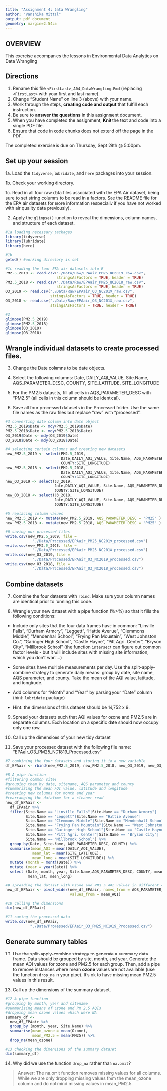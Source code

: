 ```yaml
---
title: "Assignment 4: Data Wrangling"
author: "Vanshika Mittal"
output: pdf_document
geometry: margin=2.54cm
---
```


## OVERVIEW

This exercise accompanies the lessons in Environmental Data Analytics on Data Wrangling 

## Directions

1. Rename this file `<FirstLast>_A04_DataWrangling.Rmd` (replacing `<FirstLast>` with your first and last name).
2. Change "Student Name" on line 3 (above) with your name.
3. Work through the steps, **creating code and output** that fulfill each instruction.
4. Be sure to **answer the questions** in this assignment document.
5. When you have completed the assignment, **Knit** the text and code into a single PDF file.
6. Ensure that code in code chunks does not extend off the page in the PDF.

The completed exercise is due on Thursday, Sept 28th @ 5:00pm.

## Set up your session 

1a. Load the `tidyverse`,  `lubridate`, and `here` packages into your session.

1b. Check your working directory.

1c. Read in all four raw data files associated with the EPA Air dataset, being sure to set string columns to be read in a factors. See the README file for the EPA air datasets for more information (especially if you have not worked with air quality data previously). 

2. Apply the `glimpse()` function to reveal the dimensions, column names, and structure of each dataset. 

```r
#1a loading necessary packages 
library(tidyverse)
library(lubridate)
library(here)

#1b 
getwd() #working directory is set 

#1c reading the four EPA air datasets into R 
PM2.5_2019 <- read.csv("./Data/Raw/EPAair_PM25_NC2019_raw.csv", 
                       stringsAsFactors = TRUE, header = TRUE)
PM2.5_2018 <- read.csv("./Data/Raw/EPAair_PM25_NC2018_raw.csv", 
                       stringsAsFactors = TRUE, header = TRUE)
O3_2019 <- read.csv("./Data/Raw/EPAair_O3_NC2019_raw.csv", 
                    stringsAsFactors = TRUE, header = TRUE)
O3_2018 <- read.csv("./Data/Raw/EPAair_O3_NC2018_raw.csv", 
                    stringsAsFactors = TRUE, header = TRUE)

#2 
glimpse(PM2.5_2019)
glimpse(PM2.5_2018)
glimpse(O3_2019)
glimpse(O3_2018)
```

## Wrangle individual datasets to create processed files.

3. Change the Date columns to be date objects.

4. Select the following columns: Date, DAILY_AQI_VALUE, Site.Name, AQS_PARAMETER_DESC, COUNTY, SITE_LATITUDE, SITE_LONGITUDE

5. For the PM2.5 datasets, fill all cells in AQS_PARAMETER_DESC with "PM2.5" (all cells in this column should be identical).

6. Save all four processed datasets in the Processed folder. Use the same file names as the raw files but replace "raw" with "processed".

```r
#3 converting date column into date object
PM2.5_2019$Date <- mdy(PM2.5_2019$Date)
PM2.5_2018$Date <- mdy(PM2.5_2018$Date)
O3_2019$Date <- mdy(O3_2019$Date)
O3_2018$Date <- mdy(O3_2018$Date)

#4 selecting certain columns and creating new datasets 
new_PM2.5_2019 <- select(PM2.5_2019, 
                         Date,DAILY_AQI_VALUE, Site.Name, AQS_PARAMETER_DESC, 
                         COUNTY:SITE_LONGITUDE)
new_PM2.5_2018 <- select(PM2.5_2018, 
                         Date,DAILY_AQI_VALUE, Site.Name, AQS_PARAMETER_DESC, 
                         COUNTY:SITE_LONGITUDE)
new_O3_2019 <- select(O3_2019, 
                      Date,DAILY_AQI_VALUE, Site.Name, AQS_PARAMETER_DESC, 
                      COUNTY:SITE_LONGITUDE)
new_O3_2018 <- select(O3_2018, 
                      Date,DAILY_AQI_VALUE, Site.Name, AQS_PARAMETER_DESC, 
                      COUNTY:SITE_LONGITUDE)

#5 replacing column values 
new_PM2.5_2019 <- mutate(new_PM2.5_2019, AQS_PARAMETER_DESC = "PM25" )
new_PM2.5_2018 <- mutate(new_PM2.5_2018, AQS_PARAMETER_DESC = "PM25" )

#6 saving our processed files 
write.csv(new_PM2.5_2019, file =
            "./Data/Processed/EPAair_PM25_NC2019_processed.csv") 
write.csv(new_PM2.5_2018, file = 
            "./Data/Processed/EPAair_PM25_NC2018_processed.csv")
write.csv(new_O3_2019, file = 
            "./Data/Processed/EPAair_O3_NC2019_processed.csv")
write.csv(new_O3_2018, file = 
            "./Data/Processed/EPAair_O3_NC2018_processed.csv")

```


## Combine datasets

7. Combine the four datasets with `rbind`. Make sure your column names are identical prior to running this code.

8. Wrangle your new dataset with a pipe function (%>%) so that it fills the following conditions: 

  * Include only sites that the four data frames have in common: "Linville Falls", "Durham Armory", "Leggett", "Hattie Avenue", "Clemmons Middle", "Mendenhall School", "Frying Pan Mountain", "West Johnston Co.", "Garinger High School", "Castle Hayne", "Pitt Agri. Center", "Bryson City", "Millbrook School" (the function `intersect` can figure out common factor levels - but it will include sites with missing site information, which you don't want...) 

  * Some sites have multiple measurements per day. Use the split-apply-combine strategy to generate daily means: group by date, site name, AQS parameter, and county. Take the mean of the AQI value, latitude, and longitude.
  
  * Add columns for "Month" and "Year" by parsing your "Date" column (hint: `lubridate` package)
  
  * Hint: the dimensions of this dataset should be 14,752 x 9.

9. Spread your datasets such that AQI values for ozone and PM2.5 are in separate columns. Each location on a specific date should now occupy only one row.

10. Call up the dimensions of your new tidy dataset.

11. Save your processed dataset with the following file name: "EPAair_O3_PM25_NC1819_Processed.csv"

```r
#7 combining the four datasets and storing it in a new variable 
df_EPAair <- rbind(new_PM2.5_2019, new_PM2.5_2018, new_O3_2019, new_O3_2018)

#8 A pipe function 
#filtering common sites 
#grouping them by date, sitename, AQS parameter and county
#summarizing the mean AQI value, latitude and longitude
#creating new columns for month and year 
#rearranging the datafrme for a cleaner read 
new_df_EPAair <-
  df_EPAair %>%
  filter(Site.Name == "Linville Falls"|Site.Name == "Durham Armory"| 
         Site.Name == "Leggett"|Site.Name == "Hattie Avenue"| 
         Site.Name == "Clemmons Middle"|Site.Name == "Mendenhall School"|
         Site.Name == "Frying Pan Mountain"|Site.Name == "West Johnston Co."|
         Site.Name == "Garinger High School"|Site.Name == "Castle Hayne"|
         Site.Name == "Pitt Agri. Center"|Site.Name == "Bryson City"|
         Site.Name == "Millbrook School") %>%
  group_by(Date, Site.Name, AQS_PARAMETER_DESC, COUNTY) %>%
  summarise(mean_AQI = mean(DAILY_AQI_VALUE),
            mean_lat = mean(SITE_LATITUDE),
            mean_long = mean(SITE_LONGITUDE)) %>%
  mutate (month = month(Date)) %>%
  mutate (year = year(Date)) %>%
  select (Date, month, year, Site.Name,AQS_PARAMETER_DESC, COUNTY, mean_AQI,
          mean_lat, mean_long)

#9 spreading the dataset with Ozone and PM2.5 AQI values in different columns 
new_df_EPAair <- pivot_wider(new_df_EPAair, names_from = AQS_PARAMETER_DESC , 
                             values_from = mean_AQI)

#10 calling the dimensions
dim(new_df_EPAair)

#11 saving the processed data
write.csv(new_df_EPAair, 
           "./Data/Processed/EPAair_O3_PM25_NC1819_Processed.csv")
```


## Generate summary tables

12. Use the split-apply-combine strategy to generate a summary data frame. Data should be grouped by site, month, and year. Generate the mean AQI values for ozone and PM2.5 for each group. Then, add a pipe to remove instances where mean **ozone** values are not available (use the function `drop_na` in your pipe). It's ok to have missing mean PM2.5 values in this result. 

13. Call up the dimensions of the summary dataset.

```r
#12 A pipe function 
#grouping by month, year and sitename 
#summarising means of ozone and Pm 2.5 AQIs 
#dropping mean ozone values which were NA 
summary_df <- 
  new_df_EPAair %>%
  group_by (month, year, Site.Name) %>%
  summarise(mean_ozone = mean(Ozone),
            mean_PM2.5 = mean(PM25)) %>%
  drop_na(mean_ozone)

#13 checking the dimensions of the summary dataset 
dim(summary_df)

```

14. Why did we use the function `drop_na` rather than `na.omit`?

> Answer: The na.omit function removes missing values for all columns. While we are only dropping missing values from the mean_ozone column and do not mind missing values in mean_PM2.5
